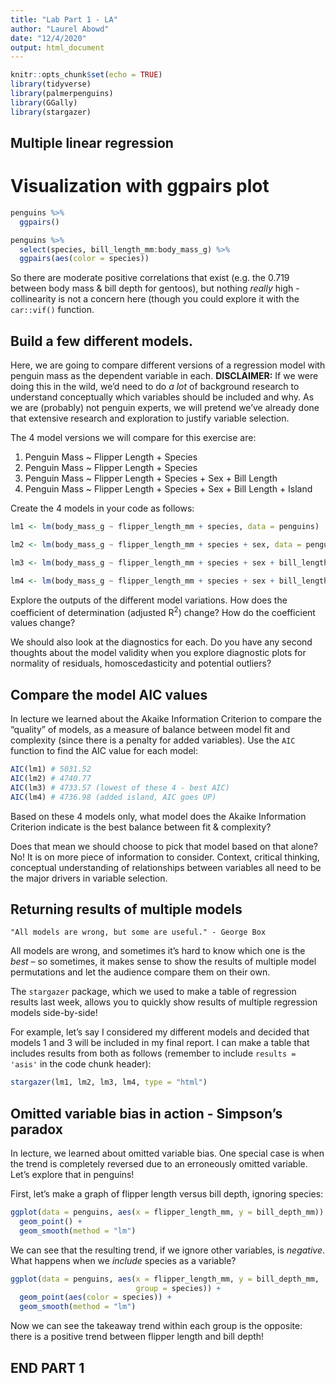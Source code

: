 ```yaml
---
title: "Lab Part 1 - LA"
author: "Laurel Abowd"
date: "12/4/2020"
output: html_document
---
```


```r
knitr::opts_chunk$set(echo = TRUE)
library(tidyverse)
library(palmerpenguins)
library(GGally)
library(stargazer)
```

## Multiple linear regression 


# Visualization with ggpairs plot

```r
penguins %>% 
  ggpairs()
```

```r
penguins %>% 
  select(species, bill_length_mm:body_mass_g) %>% 
  ggpairs(aes(color = species))
```

So there are moderate positive correlations that exist (e.g. the 0.719 between body mass & bill depth for gentoos), but nothing *really* high - collinearity is not a concern here (though you could explore it with the `car::vif()` function. 

## Build a few different models. 

Here, we are going to compare different versions of a regression model with penguin mass as the dependent variable in each. **DISCLAIMER:** If we were doing this in the wild, we'd need to do *a lot* of background research to understand conceptually which variables should be included and why. As we are (probably) not penguin experts, we will pretend we've already done that extensive research and exploration to justify variable selection. 

The 4 model versions we will compare for this exercise are: 

(1) Penguin Mass ~ Flipper Length + Species
(2) Penguin Mass ~ Flipper Length + Species
(3) Penguin Mass ~ Flipper Length + Species + Sex + Bill Length
(4) Penguin Mass ~ Flipper Length + Species + Sex + Bill Length + Island

Create the 4 models in your code as follows: 

```r
lm1 <- lm(body_mass_g ~ flipper_length_mm + species, data = penguins)

lm2 <- lm(body_mass_g ~ flipper_length_mm + species + sex, data = penguins)

lm3 <- lm(body_mass_g ~ flipper_length_mm + species + sex + bill_length_mm, data = penguins)

lm4 <- lm(body_mass_g ~ flipper_length_mm + species + sex + bill_length_mm + island, data = penguins)
```

Explore the outputs of the different model variations. How does the coefficient of determination (adjusted R^2^) change? How do the coefficient values change?

We should also look at the diagnostics for each. Do you have any second thoughts about the model validity when you explore diagnostic plots for normality of residuals, homoscedasticity and potential outliers?

## Compare the model AIC values

In lecture we learned about the Akaike Information Criterion to compare the "quality" of models, as a measure of balance between model fit and complexity (since there is a penalty for added variables). Use the `AIC` function to find the AIC value for each model: 

```r
AIC(lm1) # 5031.52
AIC(lm2) # 4740.77
AIC(lm3) # 4733.57 (lowest of these 4 - best AIC)
AIC(lm4) # 4736.98 (added island, AIC goes UP)
```
Based on these 4 models only, what model does the Akaike Information Criterion indicate is the best balance between fit & complexity? 

Does that mean we should choose to pick that model based on that alone? No! It is on more piece of information to consider. Context, critical thinking, conceptual understanding of relationships between variables all need to be the major drivers in variable selection. 

## Returning results of multiple models

    "All models are wrong, but some are useful." - George Box

All models are wrong, and sometimes it's hard to know which one is the *best* -- so sometimes, it makes sense to show the results of multiple model permutations and let the audience compare them on their own. 

The `stargazer` package, which we used to make a table of regression results last week, allows you to quickly show results of multiple regression models side-by-side! 

For example, let's say I considered my different models and decided that models 1 and 3 will be included in my final report. I can make a table that includes results from both as follows (remember to include `results = 'asis'` in the code chunk header):

```r
stargazer(lm1, lm2, lm3, lm4, type = "html")
```

## Omitted variable bias in action - Simpson's paradox

In lecture, we learned about omitted variable bias. One special case is when the trend is completely reversed due to an erroneously omitted variable. Let's explore that in penguins! 

First, let's make a graph of flipper length versus bill depth, ignoring species:

```r
ggplot(data = penguins, aes(x = flipper_length_mm, y = bill_depth_mm)) +
  geom_point() +
  geom_smooth(method = "lm")
```

We can see that the resulting trend, if we ignore other variables, is *negative*. What happens when we *include* species as a variable?

```r
ggplot(data = penguins, aes(x = flipper_length_mm, y = bill_depth_mm, 
                            group = species)) +
  geom_point(aes(color = species)) + 
  geom_smooth(method = "lm")
```

Now we can see the takeaway trend within each group is the opposite: there is a positive trend between flipper length and bill depth! 

## END PART 1
